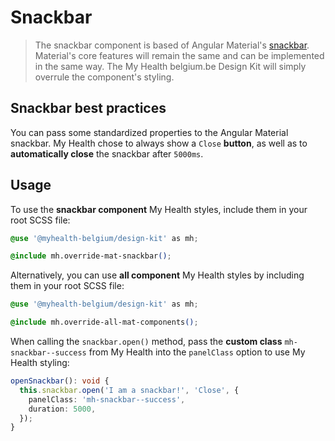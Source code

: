 
<Meta title="Angular Components/Snackbar" />

# Snackbar

> The snackbar component is based of Angular Material's [snackbar](https://material.angular.io/components/snack-bar). Material's core features will remain the same and can be implemented in the same way.
> The My Health belgium.be Design Kit will simply overrule the component's styling.

## Snackbar best practices

You can pass some standardized properties to the Angular Material snackbar.
My Health chose to always show a `Close` **button**, as well as to **automatically close** the snackbar after `5000ms`.

## Usage

To use the **snackbar component** My Health styles, include them in your root SCSS file:

```css
@use '@myhealth-belgium/design-kit' as mh;

@include mh.override-mat-snackbar();
```

Alternatively, you can use **all component** My Health styles by including them in your root SCSS file:

```css
@use '@myhealth-belgium/design-kit' as mh;

@include mh.override-all-mat-components();
```

When calling the `snackbar.open()` method, pass the **custom class** `mh-snackbar--success` from My Health into the `panelClass` option to use My Health styling:

```ts
openSnackbar(): void {
  this.snackbar.open('I am a snackbar!', 'Close', {
    panelClass: 'mh-snackbar--success',
    duration: 5000,
  });
}
```
